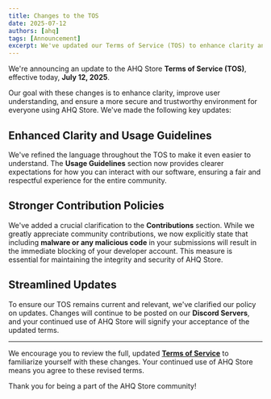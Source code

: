 ```yaml
---
title: Changes to the TOS
date: 2025-07-12
authors: [ahq]
tags: [Announcement]
excerpt: We've updated our Terms of Service (TOS) to enhance clarity and ensure a safer environment for all users.
---
```


We're announcing an update to the AHQ Store **Terms of Service (TOS)**, effective today, **July 12, 2025**.

Our goal with these changes is to enhance clarity, improve user understanding, and ensure a more secure and trustworthy environment for everyone using AHQ Store. We've made the following key updates:

## Enhanced Clarity and Usage Guidelines

We've refined the language throughout the TOS to make it even easier to understand. The **Usage Guidelines** section now provides clearer expectations for how you can interact with our software, ensuring a fair and respectful experience for the entire community.

## Stronger Contribution Policies

We've added a crucial clarification to the **Contributions** section. While we greatly appreciate community contributions, we now explicitly state that including **malware or any malicious code** in your submissions will result in the immediate blocking of your developer account. This measure is essential for maintaining the integrity and security of AHQ Store.

## Streamlined Updates

To ensure our TOS remains current and relevant, we've clarified our policy on updates. Changes will continue to be posted on our **Discord Servers**, and your continued use of AHQ Store will signify your acceptance of the updated terms.

---

We encourage you to review the full, updated [**Terms of Service**](/tos) to familiarize yourself with these changes. Your continued use of AHQ Store means you agree to these revised terms.

Thank you for being a part of the AHQ Store community!
